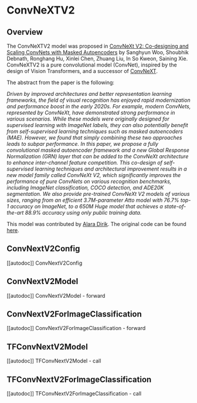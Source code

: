 <!--Copyright 2023 The HuggingFace Team. All rights reserved.

Licensed under the Apache License, Version 2.0 (the "License"); you may not use this file except in compliance with
the License. You may obtain a copy of the License at

http://www.apache.org/licenses/LICENSE-2.0

Unless required by applicable law or agreed to in writing, software distributed under the License is distributed on
an "AS IS" BASIS, WITHOUT WARRANTIES OR CONDITIONS OF ANY KIND, either express or implied. See the License for the
specific language governing permissions and limitations under the License.
-->

# ConvNeXTV2

## Overview

The ConvNeXTV2 model was proposed in [ConvNeXt V2: Co-designing and Scaling ConvNets with Masked Autoencoders](https://arxiv.org/abs/2301.00808) by Sanghyun Woo, Shoubhik Debnath, Ronghang Hu, Xinlei Chen, Zhuang Liu, In So Kweon, Saining Xie.
ConvNeXTV2 is a pure convolutional model (ConvNet), inspired by the design of Vision Transformers, and a successor of [ConvNeXT](convnext).

The abstract from the paper is the following:

*Driven by improved architectures and better representation learning frameworks, the field of visual recognition has enjoyed rapid modernization and performance boost in the early 2020s. For example, modern ConvNets, represented by ConvNeXt, have demonstrated strong performance in various scenarios. While these models were originally designed for supervised learning with ImageNet labels, they can also potentially benefit from self-supervised learning techniques such as masked  autoencoders (MAE). However, we found that simply combining these two approaches leads to subpar performance. In this paper, we propose a fully convolutional  masked autoencoder framework and a new Global Response Normalization (GRN) layer that can be added to the ConvNeXt architecture to enhance inter-channel feature competition. This co-design of self-supervised learning techniques and architectural improvement results in a new model family called ConvNeXt V2, which  significantly improves the performance of pure ConvNets on various recognition benchmarks, including ImageNet classification, COCO detection, and ADE20K segmentation. We also provide pre-trained ConvNeXt V2 models of various sizes, ranging from an efficient 3.7M-parameter Atto model with 76.7% top-1 accuracy  on ImageNet, to a 650M Huge model that achieves a state-of-the-art 88.9% accuracy using only public training data.*


This model was contributed by [Alara Dirik](https://huggingface.co/adirik).
The original code can be found [here](https://github.com/facebookresearch/ConvNeXt-V2).


## ConvNextV2Config

[[autodoc]] ConvNextV2Config

## ConvNextV2Model

[[autodoc]] ConvNextV2Model
    - forward

## ConvNextV2ForImageClassification

[[autodoc]] ConvNextV2ForImageClassification
    - forward

## TFConvNextV2Model

[[autodoc]] TFConvNextV2Model
    - call

## TFConvNextV2ForImageClassification

[[autodoc]] TFConvNextV2ForImageClassification
    - call